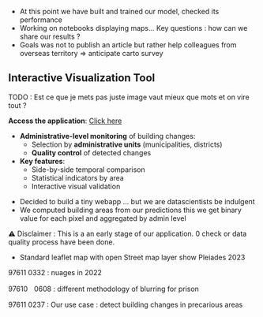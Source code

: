 ::: {.notes}
- At this point we have built and trained our model, checked its performance
- Working on notebooks displaying maps... Key questions : how can we share our results ?
- Goals was not to publish an article but rather help colleagues from overseas territory => anticipate carto survey
:::

## Interactive Visualization Tool

TODO : Est ce que je mets pas juste image vaut mieux que mots et on vire tout ?

[**Access the application**]{.orange}: [Click here](https://inseefrlab.github.io/satellite-images-webapp/)

- [**Administrative-level monitoring**]{.orange} of building changes:
  - Selection by [**administrative units**]{.blue2} (municipalities, districts)
  - [**Quality control**]{.blue2} of detected changes

- [**Key features**]{.orange}:
  - Side-by-side temporal comparison
  - Statistical indicators by area
  - Interactive visual validation


::: {.notes}

- Decided to build a tiny webapp ... but we are datascientists be indulgent
- We computed building areas from our predictions this we get binary value for each pixel and aggregated by admin level

⚠️ Disclaimer : This is a an early stage of our application. 0 check or data quality process have been done.

- Standard leaflet map with open Street map layer show Pleiades 2023

97611	0332 : nuages in 2022

97610ﾠ0608 : different methodology of blurring for prison

97611 0237 : Our use case : detect building changes in precarious areas

:::
